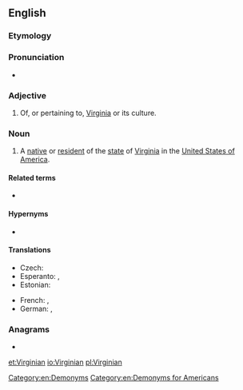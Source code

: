 ==English==

===Etymology===
{{suffix|Virginia|an|lang=en}}

===Pronunciation===
* {{rhymes|ɪnjən|lang=en}}

===Adjective===
{{en-adj|-}}

# Of, or pertaining to, [[Virginia]] or its culture.

===Noun===
{{en-noun}}

# A [[native]] or [[resident]] of the [[state]] of [[Virginia]] in the [[United States of America]].

====Related terms====
* {{l|en|West Virginian}}

====Hypernyms====
* {{l|en|American}}

====Translations====
{{trans-top|resident of Virginia}}
* Czech: {{t|cs|Virgiňan|m}}
* Esperanto: {{t|eo|virgino}} {{qualifier|man or woman}}, {{t|eo|virginino}} {{qualifier|woman}}
* Estonian: {{t|et|virginialane}}
{{trans-mid}}
* French: {{t+|fr|Virginien|m}}, {{t+|fr|Virginienne|f}}
* German: {{t|de|Virginianer|m}}, {{t|de|Virginianerin|f}}
{{trans-bottom}}

===Anagrams===
* {{l|en|Irvingian}}

[[Category:en:Demonyms]]
[[Category:en:Demonyms for Americans]]

[[et:Virginian]]
[[io:Virginian]]
[[pl:Virginian]]